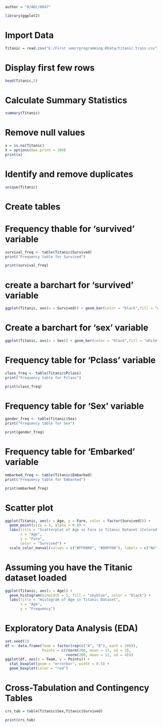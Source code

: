 
```r
author = "D/ADC/0047"
```



```r
library(ggplot2)

```

# Import Data

```r
Titanic = read.csv("E:/First sem/rprogramming.RData/titanic.train.csv")

```

# Display first few rows

```r
head(Titanic,5)

```

# Calculate Summary Statistics

```r
summary(Titanic)

```

# Remove null values

```r
x = is.na(Titanic)
X = options(max.print = 100)
print(x)

```

# Identify and remove duplicates

```r
unique(Titanic)

```

# Create tables

# Frequency thable for 'survived' variable

```r
survival_freq <- table(Titanic$Survived)
print("Frequency table for Survived")

```

```r
print(survival_freq)
```
# create a barchart for 'survived' variable

```r
ggplot(Titanic, aes(x = Survived)) + geom_bar(color = "black",fill = "white",alpha = 0.7 ) 

```
# Create a barchart for 'sex' variable
```r
ggplot(Titanic, aes(x = Sex)) + geom_bar(color = "black",fill = "white",alpha = 0.7 ) 

```


# Frequency table for 'Pclass' variable

```r
class_freq <- table(Titanic$Pclass)
print("Frequency table for Pclass")
```

```r
print(class_freq)
```

# Frequency table for 'Sex' variable

```r
gender_freq <- table(Titanic$Sex)
print("Frequency table for Sex")
```

```r
print(gender_freq)
```

# Frequency table for 'Embarked' variable

```r
embarked_freq <- table(Titanic$Embarked)
print("Frequency table for Embarked")
```

```r
print(embarked_freq)
```


# Scatter plot

```r
ggplot(Titanic, aes(x = Age, y = Fare, color = factor(Survived))) +
  geom_point(size = 3, alpha = 0.8) +
  labs(title = "Scatterplot of Age vs Fare in Titanic Dataset (Colored by Survival)",
       x = "Age",
       y = "Fare",
       color = "Survived") +
  scale_color_manual(values = c("#FF0000", "#00FF00"), labels = c("No", "Yes"))

```
# Assuming you have the Titanic dataset loaded
```r

ggplot(Titanic, aes(x = Age)) +
  geom_histogram(binwidth = 5, fill = "skyblue", color = "black") +
  labs(title = "Histogram of Age in Titanic Dataset",
       x = "Age",
       y = "Frequency")

```
# Exploratory Data Analysis (EDA)

```r
set.seed(2)
df <- data.frame(Team = factor(rep(c("A", "B"), each = 200)),
                 Points = c(rnorm(200, mean = 15, sd = 3),
                            rnorm(200, mean = 12, sd = 4)))
ggplot(df, aes(x = Team, y = Points)) +
  stat_boxplot(geom = "errorbar", width = 0.5) +
  geom_boxplot(color = "red")
```


# Cross-Tabulation and Contingency Tables
```r
crs_tab = table(Titanic$Sex,Titanic$Survived)
```
```r
print(crs_tab)
```











